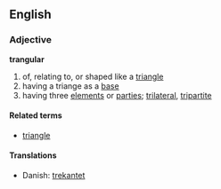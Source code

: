==English==
===Adjective===
'''trangular'''

# of, relating to, or shaped like a [[triangle]]
# having a triange as a [[base]]
# having three [[element]]s or [[parties]]; [[trilateral]], [[tripartite]]

====Related terms====
*[[triangle]]

====Translations====
*Danish: [[trekantet]]